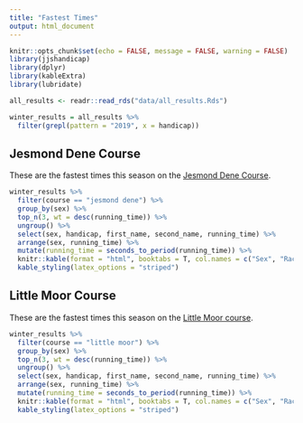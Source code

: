 ```yaml
---
title: "Fastest Times"
output: html_document
---
```


```r
knitr::opts_chunk$set(echo = FALSE, message = FALSE, warning = FALSE)
library(jjshandicap)
library(dplyr)
library(kableExtra)
library(lubridate)
```

```r
all_results <- readr::read_rds("data/all_results.Rds")

winter_results = all_results %>% 
  filter(grepl(pattern = "2019", x = handicap))
```

## Jesmond Dene Course

These are the fastest times this season on the [Jesmond Dene Course](https://www.strava.com/segments/20074721?filter=overall).

```r
winter_results %>%
  filter(course == "jesmond dene") %>% 
  group_by(sex) %>%
  top_n(3, wt = desc(running_time)) %>%
  ungroup() %>%
  select(sex, handicap, first_name, second_name, running_time) %>%
  arrange(sex, running_time) %>%
  mutate(running_time = seconds_to_period(running_time)) %>%
  knitr::kable(format = "html", booktabs = T, col.names = c("Sex", "Race", "First", "Second", "Time")) %>% 
  kable_styling(latex_options = "striped")
```

## Little Moor Course

These are the fastest times this season on the [Little Moor course](https://www.strava.com/segments/16966180).

```r
winter_results %>%
  filter(course == "little moor") %>% 
  group_by(sex) %>%
  top_n(3, wt = desc(running_time)) %>%
  ungroup() %>%
  select(sex, handicap, first_name, second_name, running_time) %>%
  arrange(sex, running_time) %>%
  mutate(running_time = seconds_to_period(running_time)) %>%
  knitr::kable(format = "html", booktabs = T, col.names = c("Sex", "Race", "First", "Second", "Time")) %>% 
  kable_styling(latex_options = "striped")
```